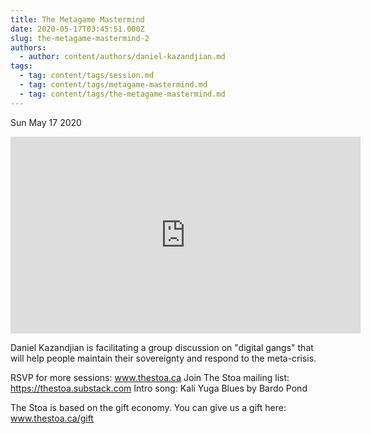 ```yaml
---
title: The Metagame Mastermind
date: 2020-05-17T03:45:51.000Z
slug: the-metagame-mastermind-2
authors:
  - author: content/authors/daniel-kazandjian.md
tags:
  - tag: content/tags/session.md
  - tag: content/tags/metagame-mastermind.md
  - tag: content/tags/the-metagame-mastermind.md
---
```






Sun May 17 2020

<iframe width="560" height="315" src="https://www.youtube.com/embed/AYb9dfgelIk" title="The Metagame Mastermind w/ Daniel Kazandjian (May 9th, 2020)" frameborder="0" allow="accelerometer; autoplay; clipboard-write; encrypted-media; gyroscope; picture-in-picture" allowfullscreen ></iframe>

Daniel Kazandjian is facilitating a group discussion on "digital gangs" that will help people maintain their sovereignty and respond to the meta-crisis.

RSVP for more sessions: www.thestoa.ca
Join The Stoa mailing list: https://thestoa.substack.com
Intro song: Kali Yuga Blues by Bardo Pond

The Stoa is based on the gift economy. You can give us a gift here: www.thestoa.ca/gift


